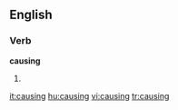 ==English==

===Verb===
'''causing'''

# {{present participle of|[[cause]]}}

[[it:causing]]
[[hu:causing]]
[[vi:causing]]
[[tr:causing]]